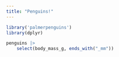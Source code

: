 ```yaml
---
title: "Penguins!"
---
```


```r
library('palmerpenguins')
library(dplyr)
```


```r
penguins |> 
    select(body_mass_g, ends_with("_mm"))
```